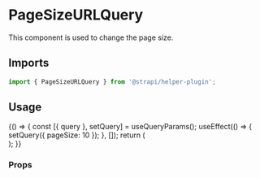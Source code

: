 <!--- PageSizeURLQuery.stories.mdx --->


<Meta title="components/PageSizeURLQuery" />

# PageSizeURLQuery

This component is used to change the page size.

## Imports

```js
import { PageSizeURLQuery } from '@strapi/helper-plugin';
```

## Usage

<Canvas>
  <Story name="base">
    {() => {
      const [{ query }, setQuery] = useQueryParams();
      useEffect(() => {
        setQuery({ pageSize: 10 });
      }, []);
      return (
        <Main>
          <Box paddingTop={6}>
            <PageSizeURLQuery />
          </Box>
        </Main>
      );
    }}
  </Story>
</Canvas>

### Props

<ArgsTable of={PageSizeURLQuery} />
